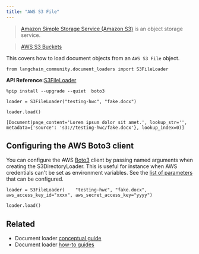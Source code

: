 ```yaml
---
title: "AWS S3 File"
---
```


> [Amazon Simple Storage Service (Amazon S3)](https://docs.aws.amazon.com/AmazonS3/latest/userguide/using-folders.html) is an object storage service.

> [AWS S3 Buckets](https://docs.aws.amazon.com/AmazonS3/latest/userguide/UsingBucket.html)

This covers how to load document objects from an `AWS S3 File` object.

```
from langchain_community.document_loaders import S3FileLoader
```

**API Reference:**[S3FileLoader](https://python.langchain.com/api_reference/community/document_loaders/langchain_community.document_loaders.s3_file.S3FileLoader.html)

```
%pip install --upgrade --quiet  boto3
```

```
loader = S3FileLoader("testing-hwc", "fake.docx")
```

```
loader.load()
```

```
[Document(page_content='Lorem ipsum dolor sit amet.', lookup_str='', metadata={'source': 's3://testing-hwc/fake.docx'}, lookup_index=0)]
```

## Configuring the AWS Boto3 client

You can configure the AWS [Boto3](https://boto3.amazonaws.com/v1/documentation/api/latest/index.html) client by passing named arguments when creating the S3DirectoryLoader. This is useful for instance when AWS credentials can't be set as environment variables. See the [list of parameters](https://boto3.amazonaws.com/v1/documentation/api/latest/reference/core/session.html#boto3.session.Session) that can be configured.

```
loader = S3FileLoader(    "testing-hwc", "fake.docx", aws_access_key_id="xxxx", aws_secret_access_key="yyyy")
```

```
loader.load()
```

## Related

* Document loader [conceptual guide](/src/oss/concepts/document_loaders)
* Document loader [how-to guides](/src/oss/how_to/#document-loaders)
